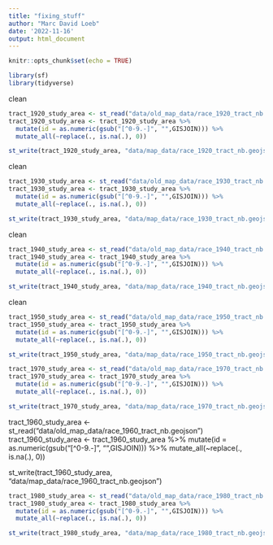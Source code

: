 ```yaml
---
title: "fixing_stuff"
author: "Marc David Loeb"
date: '2022-11-16'
output: html_document
---
```


```r
knitr::opts_chunk$set(echo = TRUE)
```

```r
library(sf)
library(tidyverse)
```


clean
```r
tract_1920_study_area <- st_read("data/old_map_data/race_1920_tract_nb.geojson")
tract_1920_study_area <- tract_1920_study_area %>% 
  mutate(id = as.numeric(gsub("[^0-9.-]", "",GISJOIN))) %>%
  mutate_all(~replace(., is.na(.), 0))

st_write(tract_1920_study_area, "data/map_data/race_1920_tract_nb.geojson")
```

clean
```r
tract_1930_study_area <- st_read("data/old_map_data/race_1930_tract_nb.geojson")
tract_1930_study_area <- tract_1930_study_area %>% 
  mutate(id = as.numeric(gsub("[^0-9.-]", "",GISJOIN))) %>%
  mutate_all(~replace(., is.na(.), 0))

st_write(tract_1930_study_area, "data/map_data/race_1930_tract_nb.geojson")
```

clean
```r
tract_1940_study_area <- st_read("data/old_map_data/race_1940_tract_nb.geojson")
tract_1940_study_area <- tract_1940_study_area %>% 
  mutate(id = as.numeric(gsub("[^0-9.-]", "",GISJOIN))) %>%
  mutate_all(~replace(., is.na(.), 0))

st_write(tract_1940_study_area, "data/map_data/race_1940_tract_nb.geojson")
```

clean
```r
tract_1950_study_area <- st_read("data/old_map_data/race_1950_tract_nb.geojson")
tract_1950_study_area <- tract_1950_study_area %>% 
  mutate(id = as.numeric(gsub("[^0-9.-]", "",GISJOIN))) %>%
  mutate_all(~replace(., is.na(.), 0))

st_write(tract_1950_study_area, "data/map_data/race_1950_tract_nb.geojson")
```

```r
tract_1970_study_area <- st_read("data/old_map_data/race_1970_tract_nb.geojson")
tract_1970_study_area <- tract_1970_study_area %>% 
  mutate(id = as.numeric(gsub("[^0-9.-]", "",GISJOIN))) %>%
  mutate_all(~replace(., is.na(.), 0))

st_write(tract_1970_study_area, "data/map_data/race_1970_tract_nb.geojson")
```

tract_1960_study_area <- st_read("data/old_map_data/race_1960_tract_nb.geojson")
tract_1960_study_area <- tract_1960_study_area %>% 
  mutate(id = as.numeric(gsub("[^0-9.-]", "",GISJOIN))) %>%
  mutate_all(~replace(., is.na(.), 0))

st_write(tract_1960_study_area, "data/map_data/race_1960_tract_nb.geojson")

```r
tract_1980_study_area <- st_read("data/old_map_data/race_1980_tract_nb.geojson")
tract_1980_study_area <- tract_1980_study_area %>% 
  mutate(id = as.numeric(gsub("[^0-9.-]", "",GISJOIN))) %>%
  mutate_all(~replace(., is.na(.), 0))

st_write(tract_1980_study_area, "data/map_data/race_1980_tract_nb.geojson")
```

